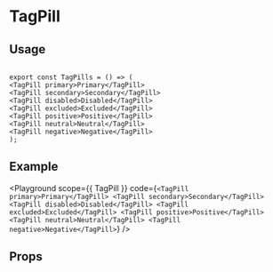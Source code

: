 
# TagPill

<Description of={TagPill} />

## Usage

```tsx

export const TagPills = () => (
<TagPill primary>Primary</TagPill>
<TagPill secondary>Secondary</TagPill>
<TagPill disabled>Disabled</TagPill>
<TagPill excluded>Excluded</TagPill>
<TagPill positive>Positive</TagPill>
<TagPill neutral>Neutral</TagPill>
<TagPill negative>Negative</TagPill>
);
```

## Example

<Playground
  scope={{ TagPill }}
  code={`
<TagPill primary>Primary</TagPill>
<TagPill secondary>Secondary</TagPill>
<TagPill disabled>Disabled</TagPill>
<TagPill excluded>Excluded</TagPill>
<TagPill positive>Positive</TagPill>
<TagPill neutral>Neutral</TagPill>
<TagPill negative>Negative</TagPill>
`}
/>

## Props

<Props of={TagPill} />
